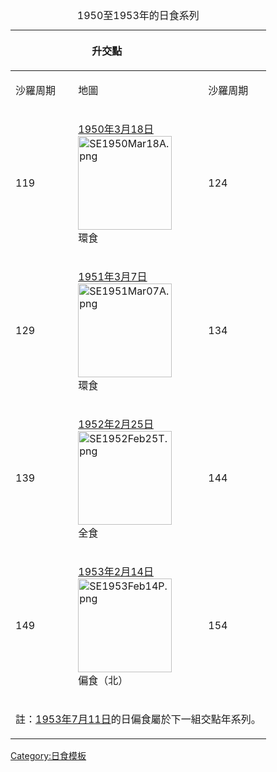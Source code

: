 {{Lunar year eclipse set info}}

{|  class=wikitable 
|+ 1950至1953年的日食系列
!colspan=2|升交點
|rowspan=6|&nbsp;
!colspan=2|降交點
|- style="text-align:center;"
!沙羅周期||地圖
!沙羅周期||地圖
|- style="text-align:center;"
|119||[[1950年3月18日日食|1950年3月18日]]<BR>[[File:SE1950Mar18A.png|150px]]<BR>環食
|124||[[1950年9月12日日食|1950年9月12日]]<BR>[[File:SE1950Sep12T.png|150px]]<BR>全食
|- style="text-align:center;"
|129||[[1951年3月7日日食|1951年3月7日]]<BR>[[File:SE1951Mar07A.png|150px]]<BR>環食
|134||[[1951年9月1日日食|1951年9月1日]]<BR>[[File:SE1951Sep01A.png|150px]]<BR>環食
|- style="text-align:center;"
|139||[[1952年2月25日日食|1952年2月25日]]<BR>[[File:SE1952Feb25T.png|150px]]<BR>全食
|144||[[1952年8月20日日食|1952年8月20日]]<BR>[[File:SE1952Aug20A.png|150px]]<BR>環食
|- style="text-align:center;"
|149||[[1953年2月14日日食|1953年2月14日]]<BR>[[File:SE1953Feb14P.png|150px]]<BR>偏食（北）
|154||[[1953年8月9日日食|1953年8月9日]]<BR>[[File:SE1953Aug09P.png|150px]]<BR>偏食（南）
|- 
!colspan=7|註：[[1953年7月11日日食|1953年7月11日]]的日偏食屬於下一組交點年系列。
|}<noinclude>
[[Category:日食模板]]
</noinclude>